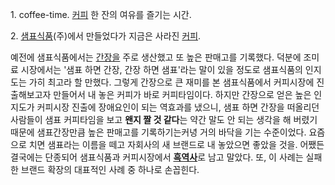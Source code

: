 1. coffee-time. [[커피]] 한 잔의 여유를 즐기는 시간.


2. [[샘표식품]](주)에서 만들었다가 지금은 사라진 [[커피]].

예전에 샘표식품에서는 [[간장]]을 주로 생산했고 또 높은 판매고를 기록했다. 덕분에 조미료 시장에서는 '샘표 하면 간장, 간장 하면 샘표'라는 말이 있을 정도로 샘표식품의 인지도는 가히 최고라 할 만했다. 그렇게 간장으로 큰 재미를 본 샘표식품에서 커피시장에 진출해보고자 만들어서 내 놓은 커피가 바로 커피타임이다. 하지만 간장으로 얻은 높은 인지도가 커피시장 진출에 장애요인이 되는 역효과를 냈으니, 샘표 하면 간장을 떠올리던 사람들이 샘표 커피타임을 보고 '''왠지 짤 것 같다'''는 약간 말도 안 되는 생각을 해 버렸기 때문에 샘표간장만큼 높은 판매고를 기록하기는커녕 거의 바닥을 기는 수준이었다. 요즘으로 치면 샘표라는 이름을 떼고 자회사의 새 브랜드로 내 놓았으면 좋았을 것을. 어쨌든 결국에는 단종되어 샘표식품과 커피시장에서 '''[[흑역사]]'''로 남고 말았다. 또, 이 사례는 실패한 브랜드 확장의 대표적인 사례 중 하나로 손꼽힌다.

